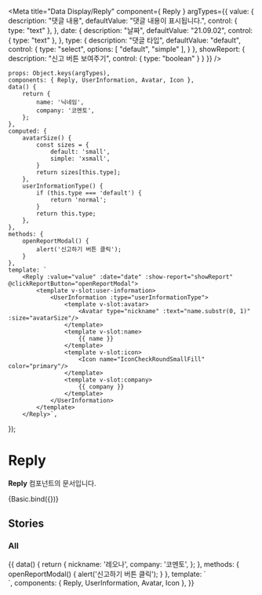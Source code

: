 
<Meta
    title="Data Display/Reply"
    component={ Reply }
    argTypes={{
        value: {
            description: "댓글 내용",
            defaultValue: "댓글 내용이 표시됩니다.",
            control: { type: "text" },
        },
        date: {
            description: "날짜",
            defaultValue: "21.09.02",
            control: { type: "text" },
        },
        type: {
            description: "댓글 타입",
            defaultValue: "default",
            control: {
                type: "select",
                options: [
                    "default",
                    "simple"
                ],
            }
        },
        showReport: {
            description: "신고 버튼 보여주기",
            control: {
                type: "boolean"
            }
        }
    }}
/>

    props: Object.keys(argTypes),
    components: { Reply, UserInformation, Avatar, Icon },
    data() {
        return {
            name: '닉네임',
            company: '코멘토',
        };
    },
    computed: {
        avatarSize() {
            const sizes = {
                default: 'small',
                simple: 'xsmall',
            }
            return sizes[this.type];
        },
        userInformationType() {
            if (this.type === 'default') {
                return 'normal';
            }
            return this.type;
        },
    },
    methods: {
        openReportModal() {
            alert('신고하기 버튼 클릭');
        }
    },
    template: `
        <Reply :value="value" :date="date" :show-report="showReport" @clickReportButton="openReportModal">
            <template v-slot:user-information>
                <UserInformation :type="userInformationType">
                    <template v-slot:avatar>
                        <Avatar type="nickname" :text="name.substr(0, 1)" :size="avatarSize"/>
                    </template>
                    <template v-slot:name>
                        {{ name }}
                    </template>
                    <template v-slot:icon>
                        <Icon name="IconCheckRoundSmallFill" color="primary"/>
                    </template>
                    <template v-slot:company>
                        {{ company }}
                    </template>
                </UserInformation>
            </template>
        </Reply>`,
});

# Reply

**Reply** 컴포넌트의 문서입니다.

<Story name="Basic" height="100px">
    {Basic.bind({})}
</Story>

<ArgsTable story="Basic" />


## Stories
### All
<Canvas>
    <Story name="All" height="100px">
        {{
            data() {
                return {
                    nickname: '레오나',
                    company: '코멘토',
                };
            },
            methods: {
                openReportModal() {
                    alert('신고하기 버튼 클릭');
                }
            },
            template: `
                <div>
                    <Reply value="댓글 내용이 표시됩니다." date="21.09.02" @clickReportButton="openReportModal">
                        <template v-slot:user-information>
                            <UserInformation type="normal">
                                <template v-slot:avatar>
                                    <Avatar type="nickname" :text="nickname.substr(0, 1)" size="small"/>
                                </template>
                                <template v-slot:name>
                                    {{ nickname }}
                                </template>
                                <template v-slot:icon>
                                    <Icon name="IconCheckRoundSmallFill" color="primary"/>
                                </template>
                                <template v-slot:company>
                                    {{ company }}
                                </template>
                            </UserInformation>
                        </template>
                    </Reply>
                    <Reply value="댓글 내용이 표시됩니다." date="21.09.02">
                        <template v-slot:user-information>
                            <UserInformation type="simple">
                                <template v-slot:avatar>
                                    <Avatar type="nickname" :text="nickname.substr(0, 1)" size="xsmall"/>
                                </template>
                                <template v-slot:name>
                                    {{ nickname }}
                                </template>
                                <template v-slot:icon>
                                    <Icon name="IconCheckRoundSmallFill" color="primary"/>
                                </template>
                                <template v-slot:company>
                                    {{ company }}
                                </template>
                            </UserInformation>
                        </template>
                    </Reply>
                </div>
            `,
            components: { Reply, UserInformation, Avatar, Icon },
        }}
    </Story>
</Canvas>

